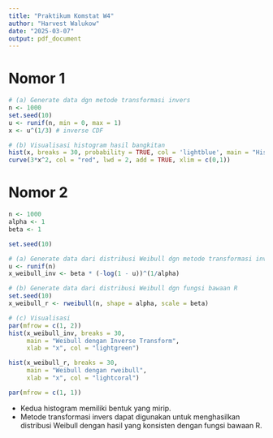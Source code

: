 ```yaml
---
title: "Praktikum Komstat W4"
author: "Harvest Walukow"
date: "2025-03-07"
output: pdf_document
---
```

# Nomor 1
```r
# (a) Generate data dgn metode transformasi invers
n <- 1000
set.seed(10)
u <- runif(n, min = 0, max = 1)
x <- u^(1/3) # inverse CDF

# (b) Visualisasi histogram hasil bangkitan
hist(x, breaks = 30, probability = TRUE, col = 'lightblue', main = "Histogram", xlab = "x")
curve(3*x^2, col = "red", lwd = 2, add = TRUE, xlim = c(0,1)) 

```
# Nomor 2
```r
n <- 1000
alpha <- 1
beta <- 1

set.seed(10)

# (a) Generate data dari distribusi Weibull dgn metode transformasi invers
u <- runif(n)
x_weibull_inv <- beta * (-log(1 - u))^(1/alpha)

# (b) Generate data dari distribusi Weibull dgn fungsi bawaan R
set.seed(10)
x_weibull_r <- rweibull(n, shape = alpha, scale = beta)

# (c) Visualisasi
par(mfrow = c(1, 2))  
hist(x_weibull_inv, breaks = 30, 
     main = "Weibull dengan Inverse Transform", 
     xlab = "x", col = "lightgreen")

hist(x_weibull_r, breaks = 30, 
     main = "Weibull dengan rweibull", 
     xlab = "x", col = "lightcoral")

par(mfrow = c(1, 1))

```
- Kedua histogram memiliki bentuk yang mirip.
- Metode transformasi invers dapat digunakan untuk menghasilkan distribusi Weibull dengan hasil yang konsisten dengan fungsi bawaan R.

